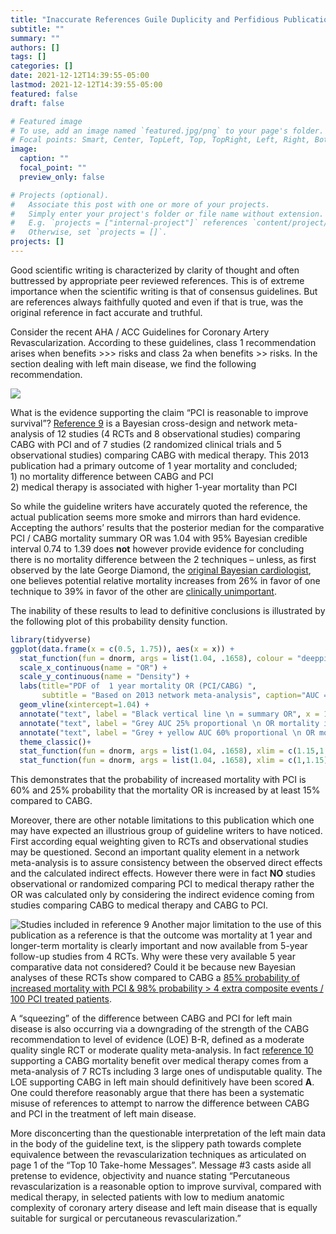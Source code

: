 ```yaml
---
title: "Inaccurate References Guile Duplicity and Perfidious Publications"
subtitle: ""
summary: ""
authors: []
tags: []
categories: []
date: 2021-12-12T14:39:55-05:00
lastmod: 2021-12-12T14:39:55-05:00
featured: false
draft: false

# Featured image
# To use, add an image named `featured.jpg/png` to your page's folder.
# Focal points: Smart, Center, TopLeft, Top, TopRight, Left, Right, BottomLeft, Bottom, BottomRight.
image:
  caption: ""
  focal_point: ""
  preview_only: false

# Projects (optional).
#   Associate this post with one or more of your projects.
#   Simply enter your project's folder or file name without extension.
#   E.g. `projects = ["internal-project"]` references `content/project/deep-learning/index.md`.
#   Otherwise, set `projects = []`.
projects: []
---
```


Good scientific writing is characterized by clarity of thought and often buttressed by appropriate peer reviewed references. This is of extreme importance when the scientific writing is that of consensus guidelines. But are references always faithfully quoted and even if that is true, was the original reference in fact accurate and truthful.

Consider the recent AHA / ACC Guidelines for Coronary Artery Revascularization. According to these guidelines, class 1 recommendation arises when benefits \>\>\> risks and class 2a when benefits \>\> risks. In the section dealing with left main disease, we find the following recommendation.   

![](featured.png)

What is the evidence supporting the claim "PCI is reasonable to improve survival"? [Reference 9](https://pubmed.ncbi.nlm.nih.gov/23674397/) is a Bayesian cross-design and network meta-analysis of 12 studies (4 RCTs and 8 observational studies) comparing CABG with PCI and of 7 studies (2 randomized clinical trials and 5 observational studies) comparing CABG with medical therapy. This 2013 publication had a primary outcome of 1 year mortality and concluded;\
1) no mortality difference between CABG and PCI\
2) medical therapy is associated with higher 1-year mortality than PCI

So while the guideline writers have accurately quoted the reference, the actual publication seems more smoke and mirrors than hard evidence. Accepting the authors' results that the posterior median for the comparative PCI / CABG mortality summary OR was 1.04 with 95% Bayesian credible interval 0.74 to 1.39 does **not** however provide evidence for concluding there is no mortality difference between the 2 techniques -- unless, as first observed by the late George Diamond, the [original Bayesian cardiologist](https://www.ajconline.org/article/S0002-9149(16)30024-8/pdf), one believes potential relative mortality increases from 26% in favor of one technique to 39% in favor of the other are [clinically unimportant](https://www.ahajournals.org/doi/10.1161/CIRCULATIONAHA.113.004321).

The inability of these results to lead to definitive conclusions is illustrated by the following plot of this probability density function.

```r
library(tidyverse)
ggplot(data.frame(x = c(0.5, 1.75)), aes(x = x)) +
  stat_function(fun = dnorm, args = list(1.04, .1658), colour = "deeppink") +
  scale_x_continuous(name = "OR") +
  scale_y_continuous(name = "Density") +
  labs(title="PDF of  1 year mortality OR (PCI/CABG) ",
       subtitle = "Based on 2013 network meta-analysis", caption="AUC = area under the curve\n     PDF = probability density function") +
  geom_vline(xintercept=1.04) +
  annotate("text", label = "Black vertical line \n = summary OR", x = 1.1, y = 0.5, color = "black", hjust=0) +
  annotate("text", label = "Grey AUC 25% proportional \n OR mortality increased by at least 15% with PCI", x = 0.75, y = 1.5, color = "black", hjust=0) +
  annotate("text", label = "Grey + yellow AUC 60% proportional \n OR mortality increased with PCI", x = 0.75, y = 2.0, color = "black", hjust=0) +
  theme_classic()+
  stat_function(fun = dnorm, args = list(1.04, .1658), xlim = c(1.15,1.7), geom = "area", alpha = 0.2) +
  stat_function(fun = dnorm, args = list(1.04, .1658), xlim = c(1,1.15), geom = "area", alpha = 0.2, fill = "yellow") 


```

This demonstrates that the probability of increased mortality with PCI is 60% and 25% probability that the mortality OR is increased by at least 15% compared to CABG.

Moreover, there are other notable limitations to this publication which one may have expected an illustrious group of guideline writers to have noticed. First according equal weighting given to RCTs and observational studies may be questioned. Second an important quality element in a network meta-analysis is to assure consistency between the observed direct effects and the calculated indirect effects. However there were in fact **NO** studies observational or randomized comparing PCI to medical therapy rather the OR was calculated only by considering the indirect evidence coming from studies comparing CABG to medical therapy and CABG to PCI.

![Studies included in reference 9](pic1.png)
Another major limitation to the use of this publication as a reference is that the outcome was mortality at 1 year and longer-term mortality is clearly important and now available from 5-year follow-up studies from 4 RCTs. Why were these very available 5 year comparative data not considered? Could it be because new Bayesian analyses of these RCTs show compared to CABG a [85% probability of increased mortality with PCI & 98% probability > 4 extra composite events / 100 PCI treated patients](https://jamanetwork.com/journals/jamainternalmedicine/fullarticle/2766594).      

A “squeezing” of the difference between CABG and PCI for left main disease is also occurring via a downgrading of the strength of the CABG recommendation to level of evidence (LOE) B-R, defined as a moderate quality single RCT or moderate quality meta-analysis. In fact [reference 10]( https://pubmed.ncbi.nlm.nih.gov/7914958/) supporting a CABG mortality benefit over medical therapy comes from a meta-analysis of 7 RCTs including 3 large ones of undisputable quality. The LOE supporting CABG in left main should definitively have been scored **A**. One could therefore reasonably argue that there has been a systematic misuse of references to attempt to narrow the difference between CABG and PCI in the treatment of left main disease.        

More disconcerting than the questionable interpretation of the left main data in the body of the guideline text, is the slippery path towards complete equivalence between the revascularization techniques as articulated on page 1 of the “Top 10 Take-home Messages”. Message #3 casts aside all pretense to evidence, objectivity and nuance stating “Percutaneous revascularization is a reasonable option to improve survival, compared with medical therapy, in selected patients with low to medium anatomic complexity of coronary artery disease and left main disease that is equally suitable
for surgical or percutaneous revascularization.”       
